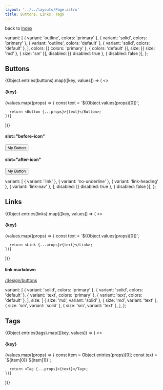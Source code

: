 ```yaml
---
layout: '../../layouts/Page.astro'
title: Buttons, Links, Tags
---
```



back to [Index](/design)

  variant: [
    { variant: 'outline', colors: 'primary' },
    { variant: 'solid', colors: 'primary' },
    { variant: 'outline', colors: 'default' },
    { variant: 'solid', colors: 'default' },
  ],
  colors: [{ colors: 'primary' }, { colors: 'default' }],
  size: [{ size: 'md' }, { size: 'sm' }],
  disabled: [{ disabled: true }, { disabled: false }],
};

## Buttons

{Object.entries(buttons).map(([key, values]) => (
<>
  <h4>{key}</h4>
  <div class="not-prose flex items-center gap-4 flex-wrap">
    {values.map((props) => {
      const text = `${Object.values(props)[0]}`;

      return <Button {...props}>{text}</Button>;
    })}
  </div>
</>
))}

#### slot="before-icon"

<div class="not-prose">
  <Button colors="primary" size="sm">
    <Icon name="tabler:device-floppy" slot="before-icon" />
    My Button
  </Button>
</div>

#### slot="after-icon"

<div class="not-prose">
  <Button colors="primary">
    <Icon name="tabler:device-floppy" slot="after-icon" />
    My Button
  </Button>
</div>

  variant: [
    { variant: 'link' },
    { variant: 'no-underline' },
    { variant: 'link-heading' },
    { variant: 'link-nav' },
  ],
  disabled: [{ disabled: true }, { disabled: false }],
};

## Links

{Object.entries(links).map(([key, values]) => (
<>
  <h4>{key}</h4>
  <div class="not-prose flex items-center gap-4 flex-wrap">
    {values.map((props) => {
      const text = `${Object.values(props)[0]}`;

      return <Link {...props}>{text}</Link>;
    })}

  </div>
</>
))}

#### link markdown

[/design/buttons](/design/buttons)

  variant: [
    { variant: 'solid', colors: 'primary' },
    { variant: 'solid', colors: 'default' },
    { variant: 'text', colors: 'primary' },
    { variant: 'text', colors: 'default' },
  ],
  size: [
    { size: 'md', variant: 'solid' },
    { size: 'md', variant: 'text' },
    { size: 'sm', variant: 'solid' },
    { size: 'sm', variant: 'text' },
  ],
};

## Tags

{Object.entries(tags).map(([key, values]) => (
<>
  <h4>{key}</h4>
  <div class="not-prose flex items-center gap-4 flex-wrap">
    {values.map((props) => {
      const item = Object.entries(props)[0];
      const text = `${item[0]} ${item[1]}`;

      return <Tag {...props}>{text}</Tag>;
    })}

  </div>
</>
))}
